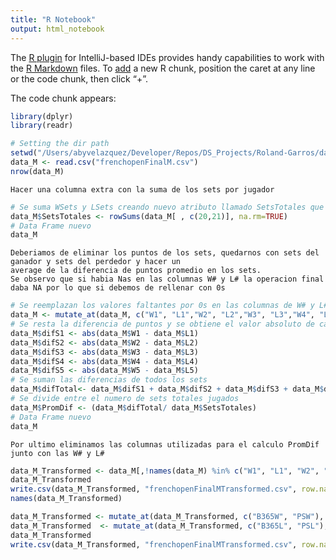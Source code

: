 ```yaml
---
title: "R Notebook"
output: html_notebook
---
```


The [R plugin](https://www.jetbrains.com/help/pycharm/r-plugin-support.html) for IntelliJ-based IDEs provides
handy capabilities to work with the [R Markdown](https://www.jetbrains.com/help/pycharm/r-markdown.html) files.
To [add](https://www.jetbrains.com/help/pycharm/r-markdown.html#add-code-chunk) a new R chunk,
position the caret at any line or the code chunk, then click "+".

The code chunk appears:
```r
library(dplyr)
library(readr)

# Setting the dir path
setwd("/Users/abyvelazquez/Developer/Repos/DS_Projects/Roland-Garros/data")
data_M <- read.csv("frenchopenFinalM.csv")
nrow(data_M)


```
```
Hacer una columna extra con la suma de los sets por jugador
```
```r
# Se suma WSets y LSets creando nuevo atributo llamado SetsTotales que representará el número total de Sets Jugados
data_M$SetsTotales <- rowSums(data_M[ , c(20,21)], na.rm=TRUE)
# Data Frame nuevo
data_M
```

```
Deberiamos de eliminar los puntos de los sets, quedarnos con sets del ganador y sets del perdedor y hacer un
average de la diferencia de puntos promedio en los sets.
Se observo que si habia Nas en las columnas W# y L# la operacion final daba NA por lo que si debemos de rellenar con 0s
```
```r
# Se reemplazan los valores faltantes por 0s en las columnas de W# y L#
data_M <- mutate_at(data_M, c("W1", "L1","W2", "L2","W3", "L3","W4", "L4","W5", "L5"), ~replace(., is.na(.), 0))
# Se resta la diferencia de puntos y se obtiene el valor absoluto de cada uno
data_M$difS1 <- abs(data_M$W1 - data_M$L1)
data_M$difS2 <- abs(data_M$W2 - data_M$L2)
data_M$difS3 <- abs(data_M$W3 - data_M$L3)
data_M$difS4 <- abs(data_M$W4 - data_M$L4)
data_M$difS5 <- abs(data_M$W5 - data_M$L5)
# Se suman las diferencias de todos los sets
data_M$difTotal<- data_M$difS1 + data_M$difS2 + data_M$difS3 + data_M$difS4 + data_M$difS5
# Se divide entre el numero de sets totales jugados
data_M$PromDif <- (data_M$difTotal/ data_M$SetsTotales)
# Data Frame nuevo
data_M
```
```
Por ultimo eliminamos las columnas utilizadas para el calculo PromDif junto con las W# y L#
```
```r
data_M_Transformed <- data_M[,!names(data_M) %in% c("W1", "L1", "W2", "L2", "W3", "L3", "W4", "L4", "W5", "L5", "difS1", "difS2", "difS3", "difS4", "difS5", "difTotal")]
data_M_Transformed
write.csv(data_M_Transformed, "frenchopenFinalMTransformed.csv", row.names=FALSE)
names(data_M_Transformed)
```
```r

data_M_Transformed <- mutate_at(data_M_Transformed, c("B365W", "PSW"), ~replace(., is.na(.), data_M_Transformed$AvgW))
data_M_Transformed  <- mutate_at(data_M_Transformed, c("B365L", "PSL"), ~replace(., is.na(.), data_M_Transformed$AvgL))
data_M_Transformed
write.csv(data_M_Transformed, "frenchopenFinalMTransformed.csv", row.names=FALSE)
```
